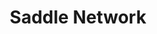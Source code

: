 ---
title: Saddle Network
description: The network operations division of Candy Horses.
template: splash
hero:
  tagline: The network operations division of Candy Horses.
  image:
    file: ../../assets/chLogo.png
  actions:
    - text: Learn More
      link: /infra/hosts
      icon: right-arrow
    - text: Candy Horses
      link: https://candyhorses.social
      icon: external
---